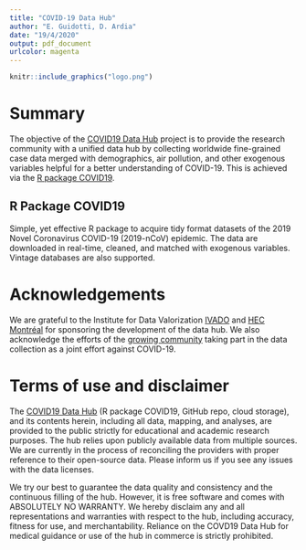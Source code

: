 ---
title: "COVID-19 Data Hub"
author: "E. Guidotti, D. Ardia"
date: "19/4/2020"
output: pdf_document
urlcolor: magenta
---

```{r, out.width = "96pt", echo=FALSE, fig.align='center'}
knitr::include_graphics("logo.png")
```

# Summary

The objective of the [COVID19 Data Hub](https://covid19datahub.io/) project is to provide the research community with a unified data hub by collecting worldwide fine-grained case data merged with demographics, air pollution, and other exogenous variables helpful for a better understanding of COVID-19. This is achieved via the [R package COVID19](https://github.com/covid19datahub/COVID19). 

## R Package COVID19

Simple, yet effective R package to acquire tidy format datasets of the 2019 Novel Coronavirus COVID-19 (2019-nCoV) epidemic. The data are downloaded in real-time, cleaned, and matched with exogenous variables. Vintage databases are also supported.

# Acknowledgements

We are grateful to the Institute for Data Valorization [IVADO](https://ivado.ca/en/) and [HEC Montréal](https://www.hec.ca/) for sponsoring the development of the data hub. We also acknowledge the efforts of the [growing community](https://github.com/covid19datahub/COVID19/graphs/contributors) taking part in the data collection as a joint effort against COVID-19.

# Terms of use and disclaimer

The [COVID19 Data Hub](https://covid19datahub.io/) (R package COVID19, GitHub repo, cloud storage), and its contents herein, including all data, mapping, and analyses, are provided to the public strictly for educational and academic research purposes. The hub relies upon publicly available data from multiple sources. We are currently in the process of reconciling the providers with proper reference to their open-source data. Please inform us if you see any issues with the data licenses.

We try our best to guarantee the data quality and consistency and the continuous filling of the hub. However, it is free software and comes with ABSOLUTELY NO WARRANTY. We hereby disclaim any and all representations and warranties with respect to the hub, including accuracy, fitness for use, and merchantability. Reliance on the COVD19 Data Hub for medical guidance or use of the hub in commerce is strictly prohibited.

